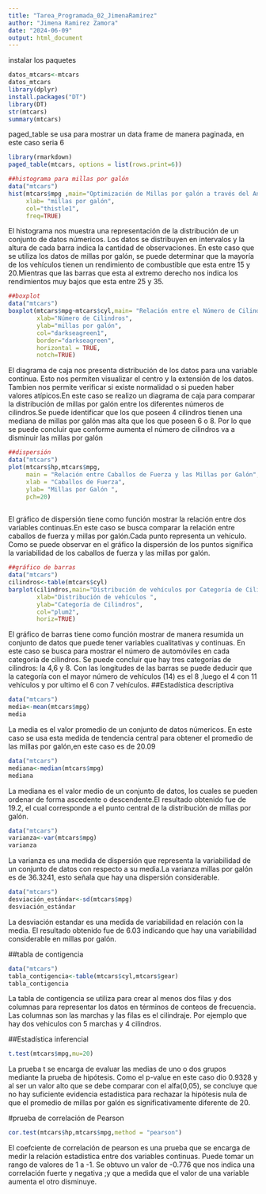 ```yaml
---
title: "Tarea_Programada_02_JimenaRamirez"
author: "Jimena Ramirez Zamora"
date: "2024-06-09"
output: html_document
---
```

instalar los paquetes
```r
datos_mtcars<-mtcars
datos_mtcars
library(dplyr)
install.packages("DT")
library(DT)
str(mtcars)
summary(mtcars)
```
paged_table se usa para mostrar un data frame de manera paginada, en este caso seria 6
```r
library(rmarkdown)
paged_table(mtcars, options = list(rows.print=6))
```



```r
##histograma para millas por galón
data("mtcars")
hist(mtcars$mpg ,main="Optimización de Millas por galón a través del Análisis de Datos",
     xlab= "millas por galón",
     col="thistle1",
     freq=TRUE)
```
El histograma nos muestra una representación de la distribución de un conjunto de datos númericos. Los datos se distribuyen en intervalos y la altura de cada barra indica la cantidad de observaciones. En este caso que se utiliza los datos de millas por galón, se puede determinar que la mayoría de los vehículos tienen un rendimiento de combustible que esta entre 15 y 20.Mientras que las barras que esta al extremo derecho nos indica los rendimientos muy bajos que esta entre 25 y 35.

```r
##boxplot
data("mtcars")
boxplot(mtcars$mpg~mtcars$cyl,main= "Relación entre el Número de Cilindros y las Millas por Galón",
        xlab="Número de Cilindros",
        ylab="millas por galón",
        col="darkseagreen1",
        border="darkseagreen",
        horizontal = TRUE,
        notch=TRUE)
```
El diagrama de caja nos presenta distribución de los datos para una variable continua. Esto nos permiten visualizar el centro y la extensión de los datos. Tambien nos permite verificar si existe normalidad o si pueden haber valores atípicos.En este caso se realizo un diagrama de caja para comparar la distribución de millas por galón  entre los diferentes números de cilindros.Se puede identificar que los que poseen 4 cilindros tienen una mediana de millas por galón mas alta que los que poseen 6 o 8. Por lo que se puede concluir que conforme aumenta el número de cilindros va a disminuir las millas por galón

```r
##dispersión
data("mtcars")
plot(mtcars$hp,mtcars$mpg,
     main = "Relación entre Caballos de Fuerza y las Millas por Galón",
     xlab = "Caballos de Fuerza",
     ylab= "Millas por Galón ",
     pch=20)
       
```
El gráfico de dispersión tiene como función mostrar la relación entre dos variables continuas.En este caso se busca comparar la relación entre caballos de fuerza y millas por galón.Cada punto representa un vehículo. Como se puede observar en el gráfico la dispersión de los puntos significa la variabilidad de los caballos de fuerza y las millas por galón.

```r
##gráfico de barras
data("mtcars")
cilindros<-table(mtcars$cyl)
barplot(cilindros,main="Distribución de vehículos por Categoría de Cilindros",
        xlab="Distribución de vehículos ",
        ylab="Categoría de Cilindros",
        col="plum2", 
        horiz=TRUE)

```
El gráfico de barras tiene como función mostrar de manera resumida un conjunto de datos que puede tener variables cualitativas y continuas. En este caso se busca para mostrar el número de automóviles en cada categoría de cilindros. Se puede concluir que hay tres categorías de cilindros: la 4,6 y 8. Con las longitudes de las barras se puede deducir que la categoría con el mayor número de vehículos (14) es el 8 ,luego el 4 con 11 vehículos y por ultimo el 6 con 7 vehículos.
##Estadística descriptiva
```r
data("mtcars")
media<-mean(mtcars$mpg)
media
```
La media es el valor promedio de un conjunto de datos númericos. En este caso se usa esta medida de tendencia central para obtener el promedio de las millas por galón,en este caso es de 20.09

```r
data("mtcars")
mediana<-median(mtcars$mpg)
mediana
```
La mediana es el valor medio de un conjunto de datos, los cuales se pueden ordenar de forma ascedente o descendente.El resultado obtenido fue de 19.2, el cual corresponde a el punto central de la distribución de millas por galón.

```r
data("mtcars")
varianza<-var(mtcars$mpg)
varianza
```
La varianza es una medida de dispersión que representa la variabilidad de un conjunto de datos con respecto a su media.La varianza millas por galón es de 36.3241, esto señala que hay una dispersión considerable.
```r
data("mtcars")
desviación_estándar<-sd(mtcars$mpg)
desviación_estándar
```
La desviación estandar es una medida de variabilidad en relación con la media. El resultado obtenido fue de 6.03 indicando que hay una variabilidad considerable en millas por galón.

##tabla de contigencia
```r
data("mtcars")
tabla_contigencia<-table(mtcars$cyl,mtcars$gear)
tabla_contigencia

```
La tabla de contigencia se utiliza para crear al menos dos filas y dos columnas para representar los datos en términos de conteos de frecuencia. Las columnas son las marchas y las filas es el cilindraje. Por ejemplo que hay dos vehiculos con 5 marchas y 4 cilindros.

##Estadística inferencial
```r
t.test(mtcars$mpg,mu=20)
```
La prueba t se encarga de evaluar las medias de uno o dos grupos mediante la prueba de hipótesis. Como el p-value en este caso dio 0.9328 y al ser un valor alto que se debe comparar con el alfa(0,05), se concluye que no hay suficiente evidencia estadistica para rechazar la hipótesis nula de que el promedio de millas por galón es significativamente diferente de 20.

#prueba de correlación de Pearson
```r
cor.test(mtcars$hp,mtcars$mpg,method = "pearson")
```
El coefciente de correlación de pearson es una prueba que se encarga de medir la relación estadistica entre dos variables continuas. Puede tomar un rango de valores de 1 a -1. Se obtuvo un valor de -0.776 que nos indica una correlación fuerte y negativa ;y que a medida que el valor de una variable aumenta el otro disminuye.
